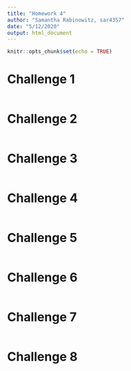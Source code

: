 ```yaml
---
title: "Homework 4"
author: "Samantha Rabinowitz, sar4357"
date: "5/12/2020"
output: html_document
---
```


```r
knitr::opts_chunk$set(echo = TRUE)
```

# Challenge 1

```R

```

# Challenge 2

```R

```

# Challenge 3

```R

```

# Challenge 4

```R

```

# Challenge 5

```R

```

# Challenge 6

```R

```

# Challenge 7

```R

```

# Challenge 8

```R

```
